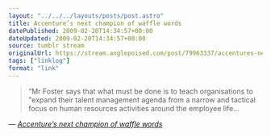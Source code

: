```yaml
---
layout: "../../../layouts/posts/post.astro"
title: Accenture’s next champion of waffle words
datePublished: 2009-02-20T14:34:57+00:00
dateUpdated: 2009-02-20T14:34:57+00:00
source: tumblr stream
originalUrl: https://stream.anglepoised.com/post/79963337/accentures-next-champion-of-waffle-words
tags: ["linklog"]
format: "link"
---
```


> &ldquo;Mr Foster says that what must be done is to teach organisations to "expand their talent management agenda from a narrow and tactical focus on human resources activities around the employee life&hellip;

— <cite>[Accenture&#8217;s next champion of waffle words](http://www.ft.com/cms/s/0/48e4569a-cb56-11dc-97ff-000077b07658.html)</cite>
